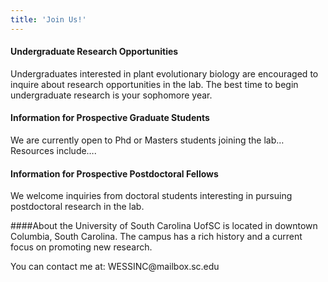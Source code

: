 ```yaml
---
title: 'Join Us!'
---
```


#### Undergraduate Research Opportunities
Undergraduates interested in plant evolutionary biology are encouraged to inquire about research opportunities in the lab. The best time to begin undergraduate research is your sophomore year.

#### Information for Prospective Graduate Students
We are currently open to Phd or Masters students joining the lab... Resources include....

#### Information for Prospective Postdoctoral Fellows
We welcome inquiries from doctoral students interesting in pursuing postdoctoral research in the lab.

####About the University of South Carolina
UofSC is located in downtown Columbia, South Carolina. The campus has a rich history and a current focus on promoting new research.

You can contact me at:
WESSINC@mailbox.sc.edu